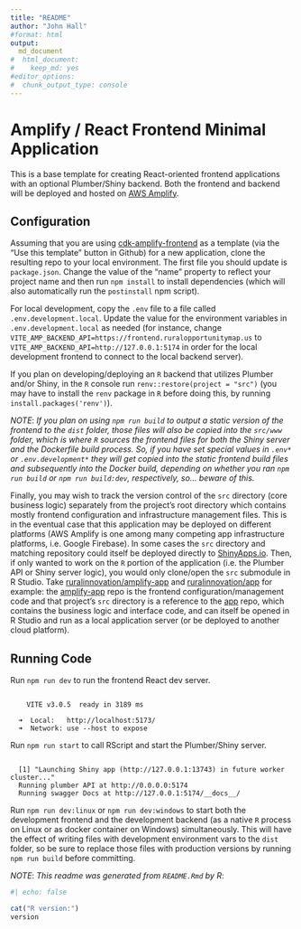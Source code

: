 ```yaml
---
title: "README"
author: "John Hall"
#format: html
output:
  md_document
#  html_document:
#    keep_md: yes
#editor_options:
#  chunk_output_type: console
---
```


Amplify / React Frontend Minimal Application
============================================

This is a base template for creating React-oriented frontend applications with an optional Plumber/Shiny backend. Both the frontend and backend will be deployed and hosted on [AWS Amplify](https://docs.amplify.aws/cli/usage/containers/).


## Configuration

Assuming that you are using [cdk-amplify-frontend](https://github.com/ruralinnovation/cdk-amplify-frontend) as a template (via the "Use this template" button in Github) for a new application, clone the resulting repo to your local environment. The first file you should update is `package.json`. Change the value of the "name" property to reflect your project name and then run `npm install` to install dependencies (which will also automatically run the `postinstall` npm script).

For local development, copy the `.env` file to a file called `.env.development.local`. Update the value for the environment variables in `.env.development.local` as needed (for instance, change `VITE_AMP_BACKEND_API=https://frontend.ruralopportunitymap.us` to `VITE_AMP_BACKEND_API=http://127.0.0.1:5174` in order for the local development frontend to connect to the local backend server).

If you plan on developing/deploying an `R` backend that utilizes Plumber and/or Shiny, in the `R` console run `renv::restore(project = "src")` (you may have to install the `renv` package in `R` before doing this, by running `install.packages('renv')`).

*NOTE*: _If you plan on using `npm run build` to output a static version of the frontend to the `dist` folder, those files will also be copied into the `src/www` folder, which is where `R` sources the frontend files for both the Shiny server and the Dockerfile build process. So, if you have set special values in `.env*` or `.env.development*` they will get copied into the static frontend build files and subsequently into the Docker build, depending on whether you ran `npm run build` or `npm run build:dev`, respectively, so... beware of this._

Finally, you may wish to track the version control of the `src` directory (core business logic) separately from the project's root directory which contains mostly frontend configuration and infrastructure management files. This is in the eventual case that this application may be deployed on different platforms (AWS Amplify is one among many competing app infrastructure platforms, i.e. Google Firebase). In some cases the `src` directory and matching repository could itself be deployed directly to [ShinyApps.io](ShinyApps.io). Then, if only wanted to work on the `R` portion of the application (i.e. the Plumber API or Shiny server logic), you would only clone/open the `src` submodule in R Studio. Take [ruralinnovation/amplify-app](https://github.com/ruralinnovation/amplify-app) and [ruralinnovation/app](https://github.com/ruralinnovation/app) for example: the [amplify-app](https://github.com/ruralinnovation/amplify-app) repo is the frontend configuration/management code and that project's `src` directory is a reference to the [app](https://github.com/ruralinnovation/app) repo, which contains the business logic and interface code, and can itself be opened in R Studio and run as a local application server (or be deployed to another cloud platform).

## Running Code

Run `npm run dev` to run the frontend React dev server.
```

    VITE v3.0.5  ready in 3189 ms

  ➜  Local:   http://localhost:5173/
  ➜  Network: use --host to expose

```

Run `npm run start` to call RScript and start the Plumber/Shiny server.
```

  [1] "Launching Shiny app (http://127.0.0.1:13743) in future worker cluster..."
  Running plumber API at http://0.0.0.0:5174
  Running swagger Docs at http://127.0.0.1:5174/__docs__/

```

Run `npm run dev:linux` or `npm run dev:windows` to start both the development frontend and the development backend (as a native `R` process on Linux or as docker container on Windows) simultaneously. This will have the effect of writing files with development environment vars to the `dist` folder, so be sure to replace those files with production versions by running `npm run build` before committing.

*NOTE*: _This readme was generated from `README.Rmd` by R_:

```r
#| echo: false

cat("R version:")
version
```

